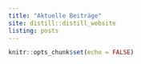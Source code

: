```yaml
---
title: "Aktuelle Beiträge"
site: distill::distill_website
listing: posts
---
```


```r
knitr::opts_chunk$set(echo = FALSE)
```

